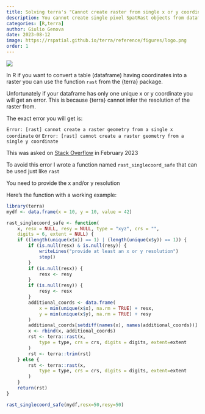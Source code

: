 ```yaml
---
title: Solving terra's "Cannot create raster from single x or y coordinate"
description: You cannot create single pixel SpatRast objects from dataframe. Here's my way to solve it
categories: [R,terra]
author: Giulio Genova
date: 2023-08-12
image: https://rspatial.github.io/terra/reference/figures/logo.png
order: 1
---
```


![](pattern-8100674_1280_crp.jpg)

In R if you want to convert a table (dataframe) having coordinates into a raster you can use
the function `rast` from the {terra} package.

Unfortunately if your dataframe has only one unique x or y coordinate you
will get an error. This is because {terra} cannot infer the resolution of
the raster from.

The exact error you will get is:

`Error: [rast] cannot create a raster geometry from a single x coordinate`
or
`Error: [rast] cannot create a raster geometry from a single y coordinate`

This was asked on [Stack Overflow](
https://stackoverflow.com/questions/75585028/cannot-create-a-raster-geometry-from-a-single-y-coordinate) in February 2023

To avoid this error I wrote a function named `rast_singlecoord_safe` that can be used
just like `rast`


:::callout-warning
You need to provide the x and/or y resolution
:::

Here's the function with a working example: 

```r
library(terra)
mydf <- data.frame(x = 10, y = 10, value = 42)

rast_singlecoord_safe <- function(
    x, resx = NULL, resy = NULL, type = "xyz", crs = "",
    digits = 6, extent = NULL) {
    if ((length(unique(x$x)) == 1) | (length(unique(x$y)) == 1)) {
        if (is.null(resx) & is.null(resy)) {
            writeLines("provide at least an x or y resolution")
            stop()
        }
        if (is.null(resx)) {
            resx <- resy
        }
        if (is.null(resy)) {
            resy <- resx
        }
        additional_coords <- data.frame(
            x = min(unique(x$x), na.rm = TRUE) + resx,
            y = min(unique(x$y), na.rm = TRUE) + resy
        )
        additional_coords[setdiff(names(x), names(additional_coords))] <- NA
        x <- rbind(x, additional_coords)
        rst <- terra::rast(x,
            type = type, crs = crs, digits = digits, extent=extent
        )
        rst <- terra::trim(rst)
    } else {
        rst <- terra::rast(x,
            type = type, crs = crs, digits = digits, extent=extent
        )
    }
    return(rst)
}

rast_singlecoord_safe(mydf,resx=50,resy=50)


```

